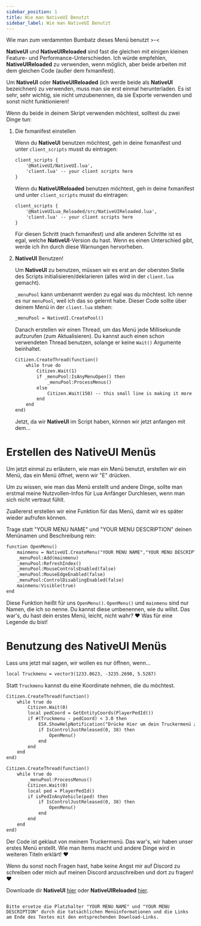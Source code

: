 ---
sidebar_position: 1
title: Wie man NativeUI Benutzt
sidebar_label: Wie man NativeUI Benutzt
---

Wie man zum verdammten Bumbatz dieses Menü benutzt >-<

**NativeUI** und **NativeUIReloaded** sind fast die gleichen mit einigen kleinen Feature- und Performance-Unterschieden. Ich würde empfehlen, **NativeUIReloaded** zu verwenden, wenn möglich, aber beide arbeiten mit dem gleichen Code (außer dem fxmanifest).

Um **NativeUI** oder **NativeUIReloaded** (ich werde beide als **NativeUI** bezeichnen) zu verwenden, muss man sie erst einmal herunterladen. Es ist sehr, sehr wichtig, sie nicht umzubenennen, da sie Exporte verwenden und sonst nicht funktionieren!

Wenn du beide in deinem Skript verwenden möchtest, solltest du zwei Dinge tun:

1. Die fxmanifest einstellen

   Wenn du **NativeUI** benutzen möchtest, geh in deine fxmanifest und unter `client_scripts` musst du eintragen:

   ```markdown
   client_scripts {
       '@NativeUI/NativeUI.lua',
       'client.lua' -- your client scripts here
   }
   ```

   Wenn du **NativeUIReloaded** benutzen möchtest, geh in deine fxmanifest und unter `client_scripts` musst du eintragen:

   ```markdown
   client_scripts {
       '@NativeUILua_Reloaded/src/NativeUIReloaded.lua',
       'client.lua' -- your client scripts here
   }
   ```

   Für diesen Schritt (nach fxmanifest) und alle anderen Schritte ist es egal, welche **NativeUI**-Version du hast. Wenn es einen Unterschied gibt, werde ich ihn durch diese Warnungen hervorheben.

2. **NativeUI** Benutzen!

   Um **NativeUI** zu benutzen, müssen wir es erst an der obersten Stelle des Scripts initialisieren/deklarieren (alles wird in der `client.lua` gemacht).

   `_menuPool` kann umbenannt werden zu egal was du möchtest. Ich nenne es nur `menuPool`, weil ich das so gelernt habe. Dieser Code sollte über deinem Menü in der `client.lua` stehen:

   ```markdown
   _menuPool = NativeUI.CreatePool()
   ```

   Danach erstellen wir einen Thread, um das Menü jede Millisekunde aufzurufen (zum Aktualisieren). Du kannst auch einen schon verwendeten Thread benutzen, solange er keine `Wait()` Argumente beinhaltet.

   ```markdown
   Citizen.CreateThread(function()
       while true do
           Citizen.Wait(1)
           if _menuPool:IsAnyMenuOpen() then
               _menuPool:ProcessMenus()
           else
               Citizen.Wait(150) -- this small line is making it more performant than ever!
           end
       end
   end)
   ```

   Jetzt, da wir **NativeUI** im Script haben, können wir jetzt anfangen mit dem...

# Erstellen des NativeUI Menüs

Um jetzt einmal zu erläutern, wie man ein Menü benutzt, erstellen wir ein Menü, das ein Menü öffnet, wenn wir "E" drücken.

Um zu wissen, wie man das Menü erstellt und andere Dinge, sollte man erstmal meine Nutzvollen-Infos für Lua Anfänger Durchlesen, wenn man sich nicht vertraut fühlt.

Zuallererst erstellen wir eine Funktion für das Menü, damit wir es später wieder aufrufen können.

Trage statt "YOUR MENU NAME" und "YOUR MENU DESCRIPTION" deinen Menünamen und Beschreibung rein:

```markdown
function OpenMenu()
    mainmenu = NativeUI.CreateMenu("YOUR MENU NAME","YOUR MENU DESCRIPTION")
    _menuPool:Add(mainmenu)
    _menuPool:RefreshIndex()
    _menuPool:MouseControlsEnabled(false)
    _menuPool:MouseEdgeEnabled(false)
    _menuPool:ControlDisablingEnabled(false)
    mainmenu:Visible(true)
end
```

Diese Funktion heißt für uns `OpenMenu()`. `OpenMenu()` und `mainmenu` sind nur Namen, die ich so nenne. Du kannst diese umbenennen, wie du willst. Das war's, du hast dein erstes Menü, leicht, nicht wahr? ❤️ Was für eine Legende du bist!

# Benutzung des NativeUI Menüs

Lass uns jetzt mal sagen, wir wollen es nur öffnen, wenn...

```markdown
local Truckmenu = vector3(1233.8623, -3235.2698, 5.5287)
```

Statt `Truckmenu` kannst du eine Koordinate nehmen, die du möchtest.

```markdown
Citizen.CreateThread(function()
    while true do
        Citizen.Wait(0)
        local pedCoord = GetEntityCoords(PlayerPedId())
        if #(Truckmenu - pedCoord) < 3.0 then
            ESX.ShowHelpNotification("Drücke Hier um dein Truckermenü zu Öffnen! ❤️") -- zeigt eine Nachricht links oben
            if IsControlJustReleased(0, 38) then
                OpenMenu()
            end
        end
    end
end)
```

```markdown
Citizen.CreateThread(function()
    while true do
        _menuPool:ProcessMenus()
        Citizen.Wait(0)
        local ped = PlayerPedId()
        if isPedInAnyVehicle(ped) then
            if IsControlJustReleased(0, 38) then
                OpenMenu()
            end
        end
    end
end)
```

Der Code ist geklaut von meinem Truckermenü. Das war's, wir haben unser erstes Menü erstellt. Wie man Items macht und andere Dinge wird in weiteren Titeln erklärt! ❤️

Wenn du sonst noch Fragen hast, habe keine Angst mir auf Discord zu schreiben oder mich auf meinen Discord anzuschreiben und dort zu fragen! ❤️

Downloade dir **NativeUI** [hier](https://github.com/MrMathias154/NativeUILua-Reloaded) oder **NativeUIReloaded** [hier](https://github.com/iZerkahh/NativeUILua_Reloaded).
```

Bitte ersetze die Platzhalter "YOUR MENU NAME" und "YOUR MENU DESCRIPTION" durch die tatsächlichen Menüinformationen und die Links am Ende des Textes mit den entsprechenden Download-Links.